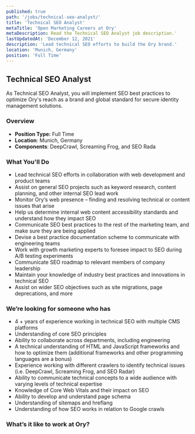 ```yaml
---
published: true
path: '/jobs/technical-seo-analyst/'
title: 'Technical SEO Analyst'
metaTitle: 'Open Marketing Careers at Ory'
metaDescription: Read the Technical SEO Analyst job description.'
lastUpdatedAt: 'December 12, 2021'
description: 'Lead technical SEO efforts to build the Ory brand.'
location: 'Munich, Germany'
position: 'Full Time'
---
```



## Technical SEO Analyst

<About />

As Technical SEO Analyst, you will implement SEO best practices to optimize
Ory's reach as a brand and global standard for secure identity management
solutions.

### Overview

- **Position Type:** Full Time
- **Location**: Munich, Germany
- **Components**: DeepCrawl, Screaming Frog, and SEO Rada

### What You'll Do

- Lead technical SEO efforts in collaboration with web development and product
  teams
- Assist on general SEO projects such as keyword research, content planning, and
  other internal SEO lead work
- Monitor Ory‘s web presence – finding and resolving technical or content issues
  that arise
- Help us determine internal web content accessibility standards and understand
  how they impact SEO
- Communicate SEO best practices to the rest of the marketing team, and make
  sure they are being applied
- Devise a best practice documentation scheme to communicate with engineering
  teams
- Work with growth marketing experts to foresee impact to SEO during A/B testing
  experiments
- Communicate SEO roadmap to relevant members of company leadership
- Maintain your knowledge of industry best practices and innovations in
  technical SEO
- Assist on wider SEO objectives such as site migrations, page deprecations, and
  more

### We’re looking for someone who has

- 4 + years of experience working in technical SEO with multiple CMS platforms
- Understanding of core SEO principles
- Ability to collaborate across departments, including engineering
- A technical understanding of HTML and JavaScript frameworks and how to
  optimize them (additional frameworks and other programming languages are a
  bonus)
- Experience working with different crawlers to identify technical issues (i.e.
  DeepCrawl, Screaming Frog, and SEO Radar)
- Ability to communicate technical concepts to a wide audience with varying
  levels of technical expertise
- Knowledge of Core Web Vitals and their impact on SEO
- Ability to develop and understand page schema
- Understanding of sitemaps and hreflang
- Understanding of how SEO works in relation to Google crawls

### What’s it like to work at Ory?

<WorkAtOry />
